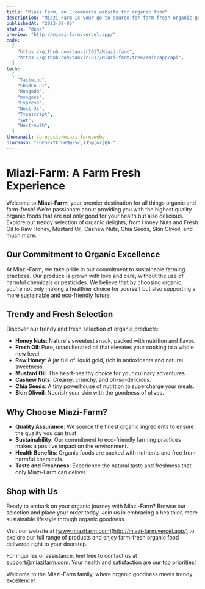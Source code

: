 ```yaml
---
title: "Miazi Farm, an E-commerce website for organic food"
description: "Miazi-Farm is your go-to source for farm-fresh organic goodness. We are passionate about providing high-quality organic food products that are both healthy and delicious."
publishedAt: "2023-09-06"
status: "done"
preview: "http://miazi-farm.vercel.app/"
code:
  [
    "https://github.com/tanvir1017/Miazi-farm",
    "https://github.com/tanvir1017/Miazi-farm/tree/main/app/api",
  ]
tech:
  [
    "Tailwind",
    "ShadCn-ui",
    "Mongodb",
    "mongoos",
    "Express",
    "Next-Js",
    "Typescript",
    "swr",
    "Next-Auth",
  ]
thumbnail: /projects/miazi-farm.webp
blurHash: "LGF5?xYk^6#M@-5c,1J5@[or[Q6."
---
```


# Miazi-Farm: A Farm Fresh Experience

Welcome to **Miazi-Farm**, your premier destination for all things organic and farm-fresh! We're passionate about providing you with the highest quality organic foods that are not only good for your health but also delicious. Explore our trendy selection of organic delights, from Honey Nuts and Fresh Oil to Raw Honey, Mustard Oil, Cashew Nuts, Chia Seeds, Skin Olivoil, and much more.

## Our Commitment to Organic Excellence

At Miazi-Farm, we take pride in our commitment to sustainable farming practices. Our produce is grown with love and care, without the use of harmful chemicals or pesticides. We believe that by choosing organic, you're not only making a healthier choice for yourself but also supporting a more sustainable and eco-friendly future.

## Trendy and Fresh Selection

Discover our trendy and fresh selection of organic products:

- **Honey Nuts**: Nature's sweetest snack, packed with nutrition and flavor.
- **Fresh Oil**: Pure, unadulterated oil that elevates your cooking to a whole new level.
- **Raw Honey**: A jar full of liquid gold, rich in antioxidants and natural sweetness.
- **Mustard Oil**: The heart-healthy choice for your culinary adventures.
- **Cashew Nuts**: Creamy, crunchy, and oh-so-delicious.
- **Chia Seeds**: A tiny powerhouse of nutrition to supercharge your meals.
- **Skin Olivoil**: Nourish your skin with the goodness of olives.

## Why Choose Miazi-Farm?

- **Quality Assurance**: We source the finest organic ingredients to ensure the quality you can trust.
- **Sustainability**: Our commitment to eco-friendly farming practices makes a positive impact on the environment.
- **Health Benefits**: Organic foods are packed with nutrients and free from harmful chemicals.
- **Taste and Freshness**: Experience the natural taste and freshness that only Miazi-Farm can deliver.

## Shop with Us

Ready to embark on your organic journey with Miazi-Farm? Browse our selection and place your order today. Join us in embracing a healthier, more sustainable lifestyle through organic goodness.

Visit our website at [www.miazifarm.com](http://miazi-farm.vercel.app/) to explore our full range of products and enjoy farm-fresh organic food delivered right to your doorstep.

For inquiries or assistance, feel free to contact us at [support@miazifarm.com](mailto:support@miazifarm.com). Your health and satisfaction are our top priorities!

Welcome to the Miazi-Farm family, where organic goodness meets trendy excellence!
